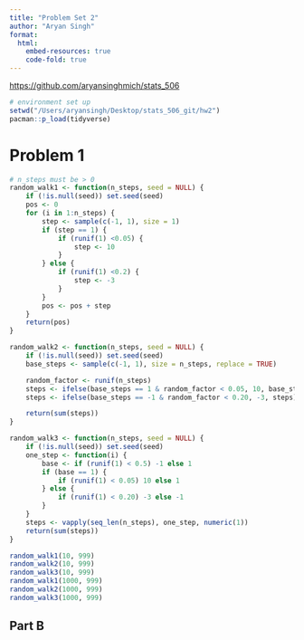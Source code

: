 ```yaml
---
title: "Problem Set 2"
author: "Aryan Singh"
format:
  html:
    embed-resources: true
    code-fold: true
---
```


<https://github.com/aryansinghmich/stats_506>

```r
# environment set up
setwd("/Users/aryansingh/Desktop/stats_506_git/hw2")
pacman::p_load(tidyverse)
```

# Problem 1
```r
# n_steps must be > 0
random_walk1 <- function(n_steps, seed = NULL) {
    if (!is.null(seed)) set.seed(seed)
    pos <- 0
    for (i in 1:n_steps) {
        step <- sample(c(-1, 1), size = 1)
        if (step == 1) {
            if (runif(1) <0.05) {
                step <- 10
            }
        } else {
            if (runif(1) <0.2) {
                step <- -3
            }
        }
        pos <- pos + step
    }
    return(pos)
}

random_walk2 <- function(n_steps, seed = NULL) {
    if (!is.null(seed)) set.seed(seed)
    base_steps <- sample(c(-1, 1), size = n_steps, replace = TRUE)

    random_factor <- runif(n_steps)
    steps <- ifelse(base_steps == 1 & random_factor < 0.05, 10, base_steps) # +1 case
    steps <- ifelse(base_steps == -1 & random_factor < 0.20, -3, steps) # -1 case

    return(sum(steps))
}

random_walk3 <- function(n_steps, seed = NULL) {
    if (!is.null(seed)) set.seed(seed)
    one_step <- function(i) {
        base <- if (runif(1) < 0.5) -1 else 1
        if (base == 1) {
            if (runif(1) < 0.05) 10 else 1
        } else {
            if (runif(1) < 0.20) -3 else -1
        }
    }
    steps <- vapply(seq_len(n_steps), one_step, numeric(1))
    return(sum(steps))
}
```

```r
random_walk1(10, 999)
random_walk2(10, 999)
random_walk3(10, 999)
random_walk1(1000, 999)
random_walk2(1000, 999)
random_walk3(1000, 999)
```

## Part B
```r

```